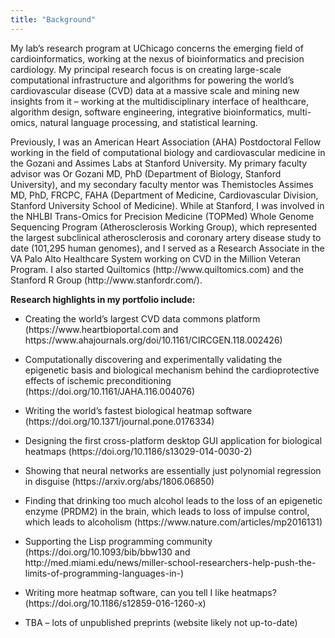 ```yaml
---
title: "Background"
---
```


My lab's research program at UChicago concerns the emerging field of cardioinformatics, working at the nexus of bioinformatics and precision cardiology.  My principal research focus is on creating large-scale computational infrastructure and algorithms for powering the world's cardiovascular disease (CVD) data at a massive scale and mining new insights from it -- working at the multidisciplinary interface of healthcare, algorithm design, software engineering, integrative bioinformatics, multi-omics, natural language processing, and statistical learning.  

Previously, I was an American Heart Association (AHA) Postdoctoral Fellow working in the field of computational biology and cardiovascular medicine in the Gozani and Assimes Labs at Stanford University. My primary faculty advisor was Or Gozani MD, PhD (Department of Biology, Stanford University), and my secondary faculty mentor was Themistocles Assimes MD, PhD, FRCPC, FAHA (Department of Medicine, Cardiovascular Division, Stanford University School of Medicine). While at Stanford, I was involved in the NHLBI Trans-Omics for Precision Medicine (TOPMed) Whole Genome Sequencing Program (Atherosclerosis Working Group), which represented the largest subclinical atherosclerosis and coronary artery disease study to date (101,295 human genomes), and I served as a Research Associate in the VA Palo Alto Healthcare System working on CVD in the Million Veteran Program. I also started Quiltomics (http://www.quiltomics.com) and the Stanford R Group (http://www.stanfordr.com/).

**Research highlights in my portfolio include:**

- Creating the world's largest CVD data commons platform (https://www.heartbioportal.com and https://www.ahajournals.org/doi/10.1161/CIRCGEN.118.002426)

- Computationally discovering and experimentally validating the epigenetic basis and biological mechanism behind the cardioprotective effects of ischemic preconditioning (https://doi.org/10.1161/JAHA.116.004076)

- Writing the world's fastest biological heatmap software (https://doi.org/10.1371/journal.pone.0176334)

- Designing the first cross-platform desktop GUI application for biological heatmaps (https://doi.org/10.1186/s13029-014-0030-2)

- Showing that neural networks are essentially just polynomial regression in disguise (https://arxiv.org/abs/1806.06850)

- Finding that drinking too much alcohol leads to the loss of an epigenetic enzyme (PRDM2) in the brain, which leads to loss of impulse control, which leads to alcoholism (https://www.nature.com/articles/mp2016131)

- Supporting the Lisp programming community (https://doi.org/10.1093/bib/bbw130 and http://med.miami.edu/news/miller-school-researchers-help-push-the-limits-of-programming-languages-in-)

- Writing more heatmap software, can you tell I like heatmaps? (https://doi.org/10.1186/s12859-016-1260-x)

- TBA -- lots of unpublished preprints (website likely not up-to-date)
